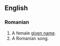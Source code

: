 ==English==
<!--use one of the recognised pronunciation schemes here
===Pronunciation===
'''Do-i*-na
*AHD: //
*IPA: //
*SAMPA: //
doh-EE-nah
-->

===Romanian===
#A female [[given name]].
#A Romanian song.

<!--Is this the English equivalent?
===Related words===
*[[medal]]
-->